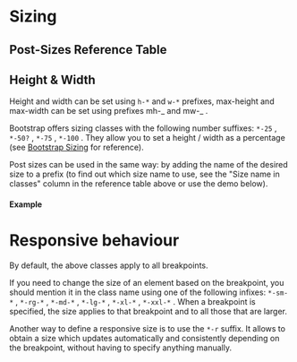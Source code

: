 
<Meta of={SizingStories} />

# Sizing

## Post-Sizes Reference Table

<SizesTable />

## Height & Width

Height and width can be set using `h-*` and `w-*` prefixes, max-height and max-width can be set using prefixes mh-_ and mw-_ .

Bootstrap offers sizing classes with the following number suffixes: `*-25` , `*-50?` , `*-75` , `*-100` . They allow you to set a height / width as a percentage (see [Bootstrap Sizing](https://getbootstrap.com/docs/5.3/utilities/sizing/) for reference).

Post sizes can be used in the same way: by adding the name of the desired size to a prefix (to find out which size name to use, see the "Size name in classes" column in the reference table above or use the demo below).

#### Example

<Canvas of={SizingStories.MarginPadding} />
<div className="hide-col-default">
  <Controls of={SizingStories.MarginPadding} />
</div>

# Responsive behaviour

By default, the above classes apply to all breakpoints.

If you need to change the size of an element based on the breakpoint, you should mention it in the class name using one of the following infixes: `*-sm-*` , `*-rg-*` , `*-md-*` , `*-lg-*` , `*-xl-*` , `*-xxl-*` . When a breakpoint is specified, the size applies to that breakpoint and to all those that are larger.

Another way to define a responsive size is to use the `*-r` suffix. It allows to obtain a size which updates automatically and consistently depending on the breakpoint, without having to specify anything manually.
